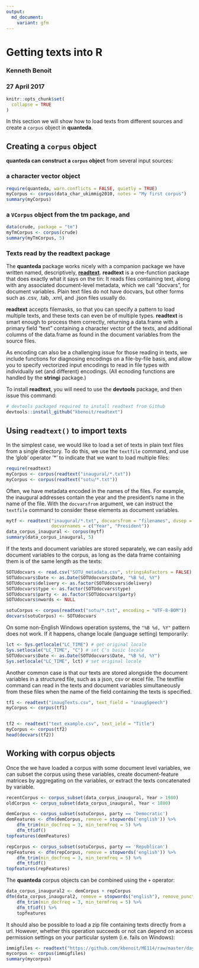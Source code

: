 ```yaml
---
output:
  md_document:
    variant: gfm
---
```


# Getting texts into R

### Kenneth Benoit
### 27 April 2017

```r
knitr::opts_chunk$set(
  collapse = TRUE
)
```


In this section we will show how to load texts from different sources and create a `corpus` object in **quanteda**.

## Creating a `corpus` object

**quanteda can construct a `corpus` object** from several input sources:

###  a character vector object  
```r
require(quanteda, warn.conflicts = FALSE, quietly = TRUE)
myCorpus <- corpus(data_char_ukimmig2010, notes = "My first corpus")
summary(myCorpus)
```
    
###  a `VCorpus` object from the **tm** package, and
```r
data(crude, package = "tm")
myTmCorpus <- corpus(crude)
summary(myTmCorpus, 5)
```

###  Texts read by the **readtext** package

The **quanteda** package works nicely with a companion package we have written named, descriptively, [**readtext**](https://github.com/kbenoit/readtext).  **readtext** is a one-function package that does exactly what it says on the tin: It reads files containing text, along with any associated document-level metadata, which we call "docvars", for document variables.  Plain text files do not have docvars, but other forms such as .csv, .tab, .xml, and .json files usually do.  

**readtext** accepts filemasks, so that you can specify a pattern to load multiple texts, and these texts can even be of multiple types.  **readtext** is smart enough to process them correctly, returning a data.frame with a primary field "text" containing a character vector of the texts, and additional columns of the data.frame as found in the document variables from the source files.

As encoding can also be a challenging issue for those reading in texts, we include functions for diagnosing encodings on a file-by-file basis, and allow you to specify vectorized input encodings to read in file types with individually set (and different) encodings.  (All ecnoding functions are handled by the **stringi** package.)

To install **readtext**, you will need to use the **devtools** package, and then issue this command:
```r
# devtools packaged required to install readtext from Github 
devtools::install_github("kbenoit/readtext") 
```


## Using `readtext()` to import texts

In the simplest case, we would like to load a set of texts in plain text files from a single directory. To do this, we use the `textfile` command, and use the 'glob' operator '*' to indicate that we want to load multiple files:

```r
require(readtext)
myCorpus <- corpus(readtext("inaugural/*.txt"))
myCorpus <- corpus(readtext("sotu/*.txt"))
```

Often, we have metadata encoded in the names of the files. For example, the inaugural addresses contain the year and the president's name in the name of the file. With the `docvarsfrom` argument, we can instruct the `textfile` command to consider these elements as document variables.

```r
mytf <- readtext("inaugural/*.txt", docvarsfrom = "filenames", dvsep = "-", 
                 docvarnames = c("Year", "President"))
data_corpus_inaugural <- corpus(mytf)
summary(data_corpus_inaugural, 5)
```

If the texts and document variables are stored separately, we can easily add document variables to the corpus, as long as the data frame containing them is of the same length as the texts:

```r
SOTUdocvars <- read.csv("SOTU_metadata.csv", stringsAsFactors = FALSE)
SOTUdocvars$Date <- as.Date(SOTUdocvars$Date, "%B %d, %Y")
SOTUdocvars$delivery <- as.factor(SOTUdocvars$delivery)
SOTUdocvars$type <- as.factor(SOTUdocvars$type)
SOTUdocvars$party <- as.factor(SOTUdocvars$party)
SOTUdocvars$nwords <- NULL

sotuCorpus <- corpus(readtext("sotu/*.txt", encoding = "UTF-8-BOM"))
docvars(sotuCorpus) <- SOTUdocvars
```

On some non-English Windows operation systems, the `"%B %d, %Y"` pattern does not work. If it happens, change locale (language setting) temporarily:
```r
lct <- Sys.getlocale("LC_TIME") # get original locale
Sys.setlocale("LC_TIME", "C") # set C's basic locale
SOTUdocvars$Date <- as.Date(SOTUdocvars$Date, "%B %d, %Y")
Sys.setlocale("LC_TIME", lct) # set original locale
```

Another common case is that our texts are stored alongside the document variables in a structured file, such as a json, csv or excel file. The textfile command can read in the texts and document variables simultaneously from these files when the name of the field containing the texts is specified.
```r
tf1 <- readtext("inaugTexts.csv", text_field = "inaugSpeech")
myCorpus <- corpus(tf1)


tf2 <- readtext("text_example.csv", text_ield = "Title")
myCorpus <- corpus(tf2)
head(docvars(tf2))
```

## Working with corpus objects

Once the we have loaded a corpus with some document level variables, we can subset the corpus using these variables, create document-feature matrices by aggregating on the variables, or extract the texts concatenated by variable.

```r
recentCorpus <- corpus_subset(data_corpus_inaugural, Year > 1980)
oldCorpus <- corpus_subset(data_corpus_inaugural, Year < 1880)

demCorpus <- corpus_subset(sotuCorpus, party == 'Democratic')
demFeatures <- dfm(demCorpus, remove = stopwords('english')) %>%
    dfm_trim(min_docfreq = 3, min_termfreq = 5) %>% 
    dfm_tfidf()
topfeatures(demFeatures)

repCorpus <- corpus_subset(sotuCorpus, party == 'Republican') 
repFeatures <- dfm(repCorpus, remove = stopwords('english')) %>%
    dfm_trim(min_docfreq = 3, min_termfreq = 5) %>% 
    dfm_tfidf()
topfeatures(repFeatures)
```

The **quanteda** corpus objects can be combined using the `+` operator:
```r
data_corpus_inaugural2 <- demCorpus + repCorpus
dfm(data_corpus_inaugural2, remove = stopwords("english"), remove_punct = TRUE) %>%
    dfm_trim(min_docfreq = 3, min_termfreq = 5) %>% 
    dfm_tfidf() %>% 
    topfeatures
```

It should also be possible to load a zip file containing texts directly from a url. However, whether this operation succeeds or not can depend on access permission settings on your particular system (i.e. fails on Windows):

```r
immigfiles <- readtext("https://github.com/kbenoit/ME114/raw/master/day8/UKimmigTexts.zip")
mycorpus <- corpus(immigfiles)
summary(mycorpus)
```
